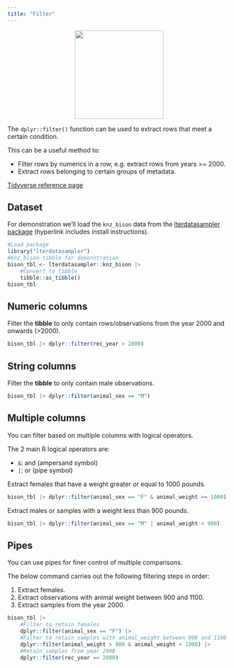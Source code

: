 ```yaml
---
title: "Filter"
---
```


<center>
![](images/dplyr_filter.png){style="width:200px"}
</center>

The `dplyr::filter()` function can be used to extract rows that meet a certain condition.

This can be a useful method to:

- Filter rows by numerics in a row, e.g. extract rows from years >= 2000.
- Extract rows belonging to certain groups of metadata.

[Tidyverse reference page](https://dplyr.tidyverse.org//reference/filter.html)

## Dataset

For demonstration we'll load the `knz_bison` data from the [lterdatasampler package](/datasets/lterdatasampler.qmd) (hyperlink includes install instructions).

```r
#Load package
library("lterdatasampler")
#knz_bison tibble for demonstration
bison_tbl <- lterdatasampler::knz_bison |>
    #Convert to tibble
    tibble::as_tibble()
bison_tbl
```

## Numeric columns

Filter the __tibble__ to only contain rows/observations from the year 2000 and onwards (>2000).

```r
bison_tbl |> dplyr::filter(rec_year > 2000)
```

## String columns

Filter the __tibble__ to only contain male observations.

```r
bison_tbl |> dplyr::filter(animal_sex == "M")
```

## Multiple columns

You can filter based on multiple columns with logical operators.

The 2 main R logical operators are:

- `&`: and (ampersand symbol)
- `|`: or (pipe symbol)

Extract females that have a weight greater or equal to 1000 pounds.

```r
bison_tbl |> dplyr::filter(animal_sex == "F" & animal_weight >= 1000)
```

Extract males or samples with a weight less than 900 pounds.

```r
bison_tbl |> dplyr::filter(animal_sex == "M" | animal_weight < 900)
```

## Pipes

You can use pipes for finer control of multiple comparisons.

The below command carries out the following filtering steps in order:

1. Extract females. 
2. Extract observations with animal weight between 900 and 1100. 
3. Extract samples from the year 2000.

```r
bison_tbl |> 
    #Filter to retain females
    dplyr::filter(animal_sex == "F") |>
    #Filter to retain samples with animal_weight between 900 and 1100
    dplyr::filter(animal_weight > 900 & animal_weight < 1000) |>
    #Retain samples from year 2000
    dplyr::filter(rec_year == 2000)
```